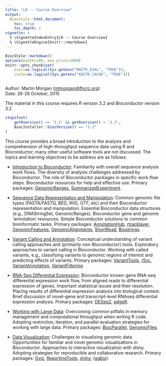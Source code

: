 ```yaml
---
title: "L0 -- Course Overview"
output:
  BiocStyle::html_document:
    toc: true
    toc_depth: 2
vignette: >
  % \VignetteIndexEntry{L0 -- Course Overview}
  % \VignetteEngine{knitr::rmarkdown}
---
```


```r
BiocStyle::markdown()
options(width=100, max.print=1000)
knitr::opts_chunk$set(
    eval=as.logical(Sys.getenv("KNITR_EVAL", "TRUE")),
    cache=as.logical(Sys.getenv("KNITR_CACHE", "TRUE")))
```

```r
```

Author: Martin Morgan
  (<a href="mailto:mtmorgan@fhcrc.org">mtmorgan@fhcrc.org</a>)<br />
Date: 26-28 October, 2015<br />

The material in this course requires _R_ version 3.2 and
_Bioconductor_ version 3.2

```r
stopifnot(
    getRversion() >= '3.2' && getRversion() < '3.3',
    BiocInstaller::biocVersion() == "3.2"
)
```

This course provides a broad introduction to the analysis and
comprehension of high-throughput sequence data using R and
Bioconductor; many other useful software tools are not discussed.  The
topics and learning objectives to be address are as follows:

- [Introduction to Bioconductor](L1-Introduction.html): Familiarity
  with overall sequence analysis work flows. The diversity of analysis
  challenges addressed by Bioconductor. The role of Bioconductor
  packages in specific work flow steps. Bioconductor resources for
  help and effective use. Primary packages: [GenomicRanges][],
  [SummarizedExperiment][].

- [Sequence Data Representation and Manipulation](L2-Data-Representation.html):
  Common genomic file types (FASTA/FASTQ, BED, WIG, GTF, etc) and
  their Bioconductor representation and manipulation. Essential
  Bioconductor data structures (e.g., DNAStringSet,
  GenomicRanges). Bioconductor gene and genome 'annotation'
  resources. Simple Bioconductor solutions to common bioinformatic
  tasks. Primary packages: [AnnotationHub][], [rtracklayer][],
  [GenomicFeatures][], [GenomicAlignments][], [ShortRead][],
  [Biostrings][].

- [Variant Calling and Annotation](L3-Variants.html): Conceptual
  understanding of variant calling approaches and (primarily
  non-Bioconductor) tools. Exploratory approaches to variant calling
  in Bioconductor. Working with called variants, e.g., classifying
  variants to genomic regions of interest and predicting effects of
  variants. Primary packages: [VariantTools][], [r5vc][],
  [VariantAnnotation][], [VariantFiltering][].

- [RNA-Seq Differential Expression](L4-RNASeq.html): Bioconductor
  known-gene RNA-seq differential expression work flow, from aligned
  reads to differential expression of genes. Important statistical
  issues and their resolution. Placing results of differential
  expression analysis into biological context. Brief discussion of
  novel-gene and transcript-level RNAseq differential expression
  analysis. Primary packages: [DESeq2][], [edgeR][].

- [Working with Large Data](L5-Large-Data.html): Overcoming common
  pitfalls in memory management and computational throughput when
  writing R code. Adopting restriction, iteration, and parallel
  evaluation strategies for working with large data. Primary packages:
  [BiocParallel][], [GenomicFiles][].

- [Data Visualization](L6-Visualization.html): Challenges to
  visualizing genomic data. Opportunities for familiar and novel
  genomic visualizations in Bioconductor. Approaches to interactive
  visualization with shiny. Adopting strategies for reproducible and
  collaborative research. Primary packages: [Gviz][],
  [ReportingTools][], [shiny][], ([ggbio][]).

[AnnotationHub]: http://bioconductor.org/packages/AnnotationHub
[BiocParallel]: http://bioconductor.org/packages/BiocParallel
[Biostrings]: http://bioconductor.org/packages/Biostrings
[DESeq2]: http://bioconductor.org/packages/DESeq2
[GenomicAlignments]: http://bioconductor.org/packages/GenomicAlignments
[GenomicFeatures]: http://bioconductor.org/packages/GenomicFeatures
[GenomicFiles]: http://bioconductor.org/packages/GenomicFiles
[GenomicRanges]: http://bioconductor.org/packages/GenomicRanges
[Gviz]: http://bioconductor.org/packages/Gviz
[ReportingTools]: http://bioconductor.org/packages/ReportingTools
[ShortRead]: http://bioconductor.org/packages/ShortRead
[SummarizedExperiment]: http://bioconductor.org/packages/SummarizedExperiment
[VariantAnnotation]: http://bioconductor.org/packages/VariantAnnotation
[VariantFiltering]: http://bioconductor.org/packages/VariantFiltering
[VariantTools]: http://bioconductor.org/packages/VariantTools
[edgeR]: http://bioconductor.org/packages/edgeR
[ggbio]: http://bioconductor.org/packages/ggbio
[r5vc]: http://bioconductor.org/packages/r5vc
[rtracklayer]: http://bioconductor.org/packages/rtracklayer
[shiny]: http://shiny.rstudio.org
